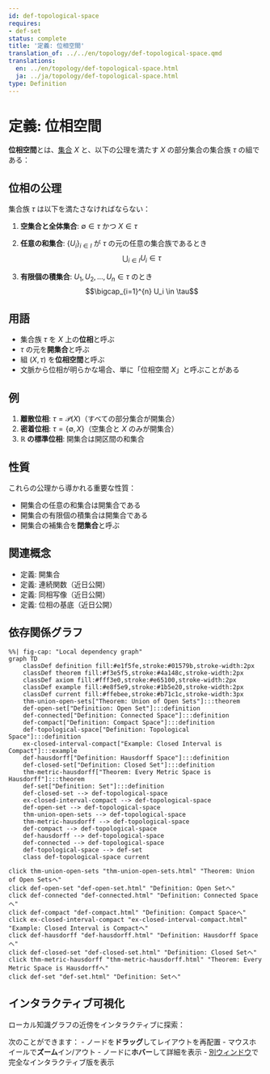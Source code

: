 ```yaml
---
id: def-topological-space
requires:
- def-set
status: complete
title: '定義: 位相空間'
translation_of: ../../en/topology/def-topological-space.qmd
translations:
  en: ../en/topology/def-topological-space.html
  ja: ../ja/topology/def-topological-space.html
type: Definition
---
```


# 定義: 位相空間 {#def-topological-space}

**位相空間**とは、[集合](../logic-set-theory/def-set.qmd) $X$ と、以下の公理を満たす $X$ の部分集合の集合族 $\tau$ の組である：

## 位相の公理

集合族 $\tau$ は以下を満たさなければならない：

1. **空集合と全体集合**: $\emptyset \in \tau$ かつ $X \in \tau$

2. **任意の和集合**: $\{U_i\}_{i \in I}$ が $\tau$ の元の任意の集合族であるとき
   $$\bigcup_{i \in I} U_i \in \tau$$

3. **有限個の積集合**: $U_1, U_2, \ldots, U_n \in \tau$ のとき
   $$\bigcap_{i=1}^{n} U_i \in \tau$$

## 用語

- 集合族 $\tau$ を $X$ 上の**位相**と呼ぶ
- $\tau$ の元を**開集合**と呼ぶ
- 組 $(X, \tau)$ を**位相空間**と呼ぶ
- 文脈から位相が明らかな場合、単に「位相空間 $X$」と呼ぶことがある

## 例

1. **離散位相**: $\tau = \mathcal{P}(X)$（すべての部分集合が開集合）
2. **密着位相**: $\tau = \{\emptyset, X\}$（空集合と $X$ のみが開集合）
3. **$\mathbb{R}$ の標準位相**: 開集合は開区間の和集合

## 性質

これらの公理から導かれる重要な性質：

- 開集合の任意の和集合は開集合である
- 開集合の有限個の積集合は開集合である
- 開集合の補集合を**閉集合**と呼ぶ

## 関連概念

- 定義: 開集合
- 定義: 連続関数（近日公開）
- 定義: 同相写像（近日公開）
- 定義: 位相の基底（近日公開）

## 依存関係グラフ

```mermaid
%%| fig-cap: "Local dependency graph"
graph TD
    classDef definition fill:#e1f5fe,stroke:#01579b,stroke-width:2px
    classDef theorem fill:#f3e5f5,stroke:#4a148c,stroke-width:2px
    classDef axiom fill:#fff3e0,stroke:#e65100,stroke-width:2px
    classDef example fill:#e8f5e9,stroke:#1b5e20,stroke-width:2px
    classDef current fill:#ffebee,stroke:#b71c1c,stroke-width:3px
    thm-union-open-sets["Theorem: Union of Open Sets"]:::theorem
    def-open-set["Definition: Open Set"]:::definition
    def-connected["Definition: Connected Space"]:::definition
    def-compact["Definition: Compact Space"]:::definition
    def-topological-space["Definition: Topological Space"]:::definition
    ex-closed-interval-compact["Example: Closed Interval is Compact"]:::example
    def-hausdorff["Definition: Hausdorff Space"]:::definition
    def-closed-set["Definition: Closed Set"]:::definition
    thm-metric-hausdorff["Theorem: Every Metric Space is Hausdorff"]:::theorem
    def-set["Definition: Set"]:::definition
    def-closed-set --> def-topological-space
    ex-closed-interval-compact --> def-topological-space
    def-open-set --> def-topological-space
    thm-union-open-sets --> def-topological-space
    thm-metric-hausdorff --> def-topological-space
    def-compact --> def-topological-space
    def-hausdorff --> def-topological-space
    def-connected --> def-topological-space
    def-topological-space --> def-set
    class def-topological-space current
```
    click thm-union-open-sets "thm-union-open-sets.html" "Theorem: Union of Open Setsへ"
    click def-open-set "def-open-set.html" "Definition: Open Setへ"
    click def-connected "def-connected.html" "Definition: Connected Spaceへ"
    click def-compact "def-compact.html" "Definition: Compact Spaceへ"
    click ex-closed-interval-compact "ex-closed-interval-compact.html" "Example: Closed Interval is Compactへ"
    click def-hausdorff "def-hausdorff.html" "Definition: Hausdorff Spaceへ"
    click def-closed-set "def-closed-set.html" "Definition: Closed Setへ"
    click thm-metric-hausdorff "thm-metric-hausdorff.html" "Theorem: Every Metric Space is Hausdorffへ"
    click def-set "def-set.html" "Definition: Setへ"

## インタラクティブ可視化

ローカル知識グラフの近傍をインタラクティブに探索：

::: {.graph-viz data-id="def-topological-space" data-width="700" data-height="500"}
:::

次のことができます：
- ノードを**ドラッグ**してレイアウトを再配置
- マウスホイールで**ズーム**イン/アウト
- ノードに**ホバー**して詳細を表示
- [別ウィンドウ](../../output/interactive/def-topological-space.html){target="_blank"}で完全なインタラクティブ版を表示

